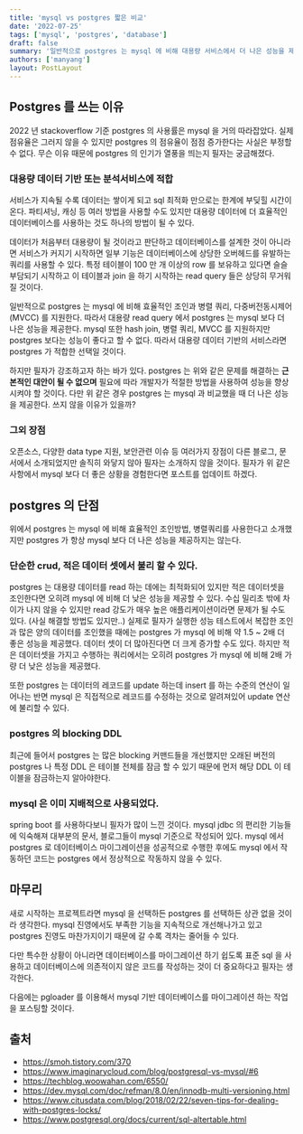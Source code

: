 ```yaml
---
title: 'mysql vs postgres 짧은 비교'
date: '2022-07-25'
tags: ['mysql', 'postgres', 'database']
draft: false
summary: '일반적으로 postgres 는 mysql 에 비해 대용량 서비스에서 더 나은 성능을 제공한다.'
authors: ['manyang']
layout: PostLayout
---
```


## Postgres 를 쓰는 이유

2022 년 stackoverflow 기준 postgres 의 사용률은 mysql 을 거의 따라잡았다.
실제 점유율은 그러지 않을 수 있지만 postgres 의 점유율이 점점 증가한다는 사실은 부정할 수 없다.
무슨 이유 때문에 postgres 의 인기가 열풍을 띄는지 필자는 궁금해졌다.

### 대용량 데이터 기반 또는 분석서비스에 적합

서비스가 지속될 수록 데이터는 쌓이게 되고 sql 최적화 만으로는 한계에 부딪힐 시간이 온다.
파티셔닝, 캐싱 등 여러 방법을 사용할 수도 있지만 대용량 데이터에 더 효율적인 데이터베이스를 사용하는 것도 하나의 방법이 될 수 있다.

데이터가 처음부터 대용량이 될 것이라고 판단하고 데이터베이스를 설계한 것이 아니라면 서비스가 커지기 시작하면 일부 기능은 데이터베이스에 상당한 오버헤드를 유발하는 쿼리를 사용할 수 있다.
특정 테이블이 100 만 개 이상의 row 를 보유하고 있다면 슬슬 부담되기 시작하고 이 테이블과 join 을 하기 시작하는 read query 들은 상당히 무거워 질 것이다.

일반적으로 postgres 는 mysql 에 비해 효율적인 조인과 병렬 쿼리, 다중버전동시제어(MVCC) 를 지원한다. 따라서 대용량 read query 에서 postgres 는 mysql 보다 더 나은 성능을 제공한다.
mysql 또한 hash join, 병렬 쿼리, MVCC 를 지원하지만 postgres 보다는 성능이 좋다고 할 수 없다. 따라서 대용량 데이터 기반의 서비스라면 postgres 가 적합한 선택일 것이다.

하지만 필자가 강조하고자 하는 바가 있다. postgres 는 위와 같은 문제를 해결하는 **근본적인 대안이 될 수 없으며** 필요에 따라 개발자가 적절한 방법을 사용하여 성능을 향상시켜야 할 것이다.
다만 위 같은 경우 postgres 는 mysql 과 비교했을 때 더 나은 성능을 제공한다. 쓰지 않을 이유가 있을까?

### 그외 장점

오픈소스, 다양한 data type 지원, 보안관련 이슈 등 여러가지 장점이 다른 블로그, 문서에서 소개되었지만 솔직히 와닿지 않아 필자는 소개하지 않을 것이다.
필자가 위 같은 사항에서 mysql 보다 더 좋은 상황을 경험한다면 포스트를 업데이트 하겠다.

## postgres 의 단점

위에서 postgres 는 mysql 에 비해 효율적인 조인방법, 병렬쿼리를 사용한다고 소개했지만 postgres 가 항상 mysql 보다 더 나은 성능을 제공하지는 않는다.

### 단순한 crud, 적은 데이터 셋에서 불리 할 수 있다.

postgres 는 대용량 데이터를 read 하는 데에는 최적화되어 있지만 적은 데이터셋을 조인한다면 오히려 mysql 에 비해 더 낮은 성능을 제공할 수 있다.
수십 밀리초 밖에 차이가 나지 않을 수 있지만 read 강도가 매우 높은 애플리케이션이라면 문제가 될 수도 있다. (사실 해결할 방법도 있지만..)
실제로 필자가 실행한 성능 테스트에서 복잡한 조인과 많은 양의 데이터를 조인했을 때에는 postgres 가 mysql 에 비해 약 1.5 ~ 2배 더 좋은 성능을 제공했다. 데이터 셋이 더 많아진다면 더 크게 증가할 수도 있다.
하지만 적은 데이터셋을 가지고 수행하는 쿼리에서는 오히려 postgres 가 mysql 에 비해 2배 가량 더 낮은 성능을 제공했다.

또한 postgres 는 데이터의 레코드를 update 하는데 insert 를 하는 수준의 연산이 일어나는 반면 mysql 은 직접적으로 레코드를 수정하는 것으로 알려져있어 update 연산에 불리할 수 있다.

### postgres 의 blocking DDL

최근에 들어서 postgres 는 많은 blocking 커맨드들을 개선했지만 오래된 버전의 postgres 나 특정 DDL 은 테이블 전체를 잠금 할 수 있기 때문에
먼저 해당 DDL 이 테이블을 잠금하는지 알아야한다.

### mysql 은 이미 지배적으로 사용되었다.

spring boot 를 사용하다보니 필자가 많이 느낀 것이다. mysql jdbc 의 편리한 기능들에 익숙해져 대부분의 문서, 블로그들이 mysql 기준으로 작성되어 있다.
mysql 에서 postgres 로 데이터베이스 마이그레이션을 성공적으로 수행한 후에도 mysql 에서 작동하던 코드는 postgres 에서 정상적으로 작동하지 않을 수 있다.

## 마무리

새로 시작하는 프로젝트라면 mysql 을 선택하든 postgres 를 선택하든 상관 없을 것이라 생각한다.
mysql 진영에서도 부족한 기능을 지속적으로 개선해나가고 있고 postgres 진영도 마찬가지이기 때문에 갈 수록 격차는 줄어들 수 있다.

다만 특수한 상황이 아니라면 데이터베이스를 마이그레이션 하기 쉽도록 표준 sql 을 사용하고 데이터베이스에 의존적이지 않은 코드를 작성하는 것이 더 중요하다고 필자는 생각한다.

다음에는 pgloader 를 이용해서 mysql 기반 데이터베이스를 마이그레이션 하는 작업을 포스팅할 것이다.

## 출처

- https://smoh.tistory.com/370
- https://www.imaginarycloud.com/blog/postgresql-vs-mysql/#6
- https://techblog.woowahan.com/6550/
- https://dev.mysql.com/doc/refman/8.0/en/innodb-multi-versioning.html
- https://www.citusdata.com/blog/2018/02/22/seven-tips-for-dealing-with-postgres-locks/
- https://www.postgresql.org/docs/current/sql-altertable.html
